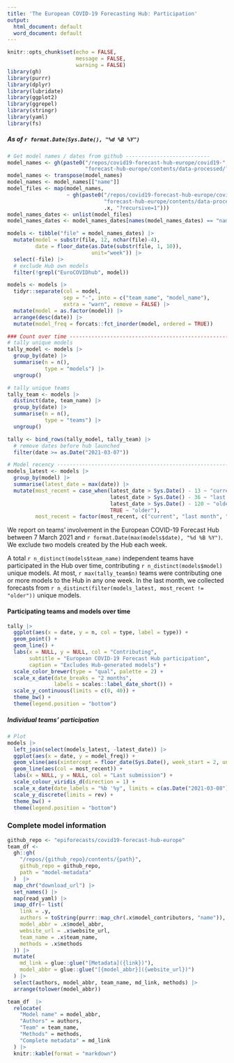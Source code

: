 ```yaml
---
title: 'The European COVID-19 Forecasting Hub: Participation'
output:
  html_document: default
  word_document: default
---
```


```r
knitr::opts_chunk$set(echo = FALSE,
                      message = FALSE,
                      warning = FALSE)
library(gh)
library(purrr)
library(dplyr)
library(lubridate)
library(ggplot2)
library(ggrepel)
library(stringr)
library(yaml)
library(fs)
```

##### As of `r format.Date(Sys.Date(), "%d %B %Y")`


```r
# Get model names / dates from github ---------------------------
model_names <- gh(paste0("/repos/covid19-forecast-hub-europe/covid19-",
                         "forecast-hub-europe/contents/data-processed/?recursive=1"))
model_names <- transpose(model_names)
model_names <- model_names[["name"]]
model_files <- map(model_names,
                   ~ gh(paste0("/repos/covid19-forecast-hub-europe/covid19-",
                               "forecast-hub-europe/contents/data-processed/",
                               .x, "?recursive=1")))
model_names_dates <- unlist(model_files)
model_names_dates <- model_names_dates[names(model_names_dates) == "name"]

models <- tibble("file" = model_names_dates) |>
  mutate(model = substr(file, 12, nchar(file)-4),
         date = floor_date(as.Date(substr(file, 1, 10)),
                           unit="week")) |>
  select(-file) |>
  # exclude Hub own models
  filter(!grepl("EuroCOVIDhub", model))

models <- models |>
  tidyr::separate(col = model, 
                  sep = "-", into = c("team_name", "model_name"), 
                  extra = "warn", remove = FALSE) |> 
  mutate(model = as.factor(model)) |>
  arrange(desc(date)) |>
  mutate(model_freq = forcats::fct_inorder(model, ordered = TRUE))

### Count over time ---------------------------------------------------------
# tally unique models
tally_model <- models |>
  group_by(date) |>
  summarise(n = n(),
            type = "models") |>
  ungroup() 

# tally unique teams
tally_team <- models |>
  distinct(date, team_name) |> 
  group_by(date) |>
  summarise(n = n(),
            type = "teams") |>
  ungroup()

tally <- bind_rows(tally_model, tally_team) |>
  # remove dates before hub launched
  filter(date >= as.Date("2021-03-07"))

# Model recency -------------------------------------------------------------
models_latest <- models |>
  group_by(model) |>
  summarise(latest_date = max(date)) |>
  mutate(most_recent = case_when(latest_date > Sys.Date() - 13 ~ "current",
                                 latest_date > Sys.Date() - 36 ~ "last month",
                                 latest_date > Sys.Date() - 120 ~ "older",
                                 TRUE ~ "older"),
         most_recent = factor(most_recent, c("current", "last month", "older")))

```


We report on teams' involvement in the European COVID-19 Forecast Hub between 7 March 2021 and `r format.Date(max(models$date), "%d %B %Y")`. We exclude two models created by the Hub each week.

A total `r n_distinct(models$team_name)` independent teams have participated in the Hub over time, contributing `r n_distinct(models$model)` unique models. At most, `r max(tally_team$n)` teams were contributing one or more models to the Hub in any one week. In the last month, we collected forecasts from `r n_distinct(filter(models_latest, most_recent != "older"))` unique models. 

#### Participating teams and models over time

```r
tally |>
  ggplot(aes(x = date, y = n, col = type, label = type)) +
  geom_point() +
  geom_line() +
  labs(x = NULL, y = NULL, col = "Contributing",
       subtitle = "European COVID-19 Forecast Hub participation",
       caption = "Excludes Hub-generated models") +
  scale_color_brewer(type = "qual", palette = 2) +
  scale_x_date(date_breaks = "2 months",
               labels = scales::label_date_short()) +
  scale_y_continuous(limits = c(0, 40)) +
  theme_bw() +
  theme(legend.position = "bottom")
```

##### Individual teams' participation

```r
# Plot 
models |>
  left_join(select(models_latest, -latest_date)) |>
  ggplot(aes(x = date, y = model_freq)) +
  geom_vline(aes(xintercept = floor_date(Sys.Date(), week_start = 2, unit = "week")), lty = 3) +
  geom_line(aes(col = most_recent)) +
  labs(x = NULL, y = NULL, col = "Last submission") +
  scale_colour_viridis_d(direction = 1) +
  scale_x_date(date_labels = "%b '%y", limits = c(as.Date("2021-03-08"), NA)) +
  scale_y_discrete(limits = rev) +
  theme_bw() +
  theme(legend.position = "bottom")
```

### Complete model information

```r
github_repo <- "epiforecasts/covid19-forecast-hub-europe"
team_df <-
  gh::gh(
    "/repos/{github_repo}/contents/{path}", 
    github_repo = github_repo, 
    path = "model-metadata"
  )  |>
  map_chr("download_url") |> 
  set_names() |> 
  map(read_yaml) |> 
  imap_dfr(~ list(
    link = .y,
    authors = toString(purrr::map_chr(.x$model_contributors, "name")),
    model_abbr = .x$model_abbr,
    website_url = .x$website_url,
    team_name = .x$team_name,
    methods = .x$methods
  )) |> 
  mutate(
    md_link = glue::glue("[Metadata]({link})"),
    model_abbr = glue::glue("[{model_abbr}]({website_url})")
  ) |> 
  select(authors, model_abbr, team_name, md_link, methods) |> 
  arrange(tolower(model_abbr))

team_df  |> 
  relocate(
    "Model name" = model_abbr,
    "Authors" = authors,
    "Team" = team_name,
    "Methods" = methods,
    "Complete metadata" = md_link
  ) |> 
  knitr::kable(format = "markdown")
```
